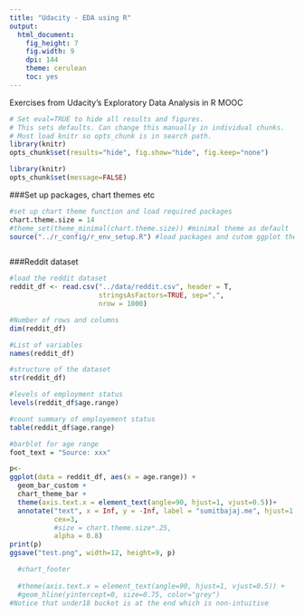 ```yaml
---
title: "Udacity - EDA using R"
output:
  html_document:
    fig_height: 7
    fig.width: 9
    dpi: 144
    theme: cerulean
    toc: yes
---
```


Exercises from Udacity's Exploratory Data Analysis in R MOOC


```r
# Set eval=TRUE to hide all results and figures.
# This sets defaults. Can change this manually in individual chunks.
# Must load knitr so opts_chunk is in search path.
library(knitr)
opts_chunk$set(results="hide", fig.show="hide", fig.keep="none")
```

```r
library(knitr)
opts_chunk$set(message=FALSE)
```

###Set up packages, chart themes etc

```r

#set up chart theme function and load required packages
chart.theme.size = 14
#theme_set(theme_minimal(chart.theme.size)) #minimal theme as default
source("../r_config/r_env_setup.R") #load packages and cutom ggplot theme function and presets



```

###Reddit dataset
```r

#load the reddit dataset
reddit_df <- read.csv("../data/reddit.csv", header = T,
                      stringsAsFactors=TRUE, sep=",",
                      nrow = 1000)

#Number of rows and columns
dim(reddit_df)

#List of variables
names(reddit_df)

#structure of the dataset
str(reddit_df)

#levels of employment status
levels(reddit_df$age.range)

#count summary of employement status
table(reddit_df$age.range)

#barblot for age range
foot_text = "Source: xxx"

p<-
ggplot(data = reddit_df, aes(x = age.range)) +
  geom_bar_custom +
  chart_theme_bar +
  theme(axis.text.x = element_text(angle=90, hjust=1, vjust=0.5))+
  annotate("text", x = Inf, y = -Inf, label = "sumitbajaj.me", hjust=1.1, vjust= -.5, col="gray", 
           cex=3, 
           #size = chart.theme.size*.25,
           alpha = 0.8)
print(p)
ggsave("test.png", width=12, height=9, p)

  #chart_footer 
 
  #theme(axis.text.x = element_text(angle=90, hjust=1, vjust=0.5)) +
  #geom_hline(yintercept=0, size=0.75, color="grey") 
#Notice that under18 bucket is at the end which is non-intuitive
```

